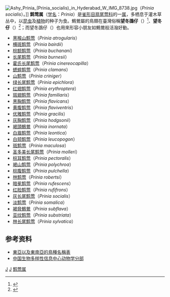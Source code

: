 {{Automatic taxobox
| taxon = Prinia
| image = Bar-winged Prinia (Prinia familiaris) .jpg
| image_caption = [[斑翅鹪莺|斑翅鹪莺]]（''Prinia familiaris''）
| authority = Horsfield，1821
}}
[[File:Ashy_Prinia_(Prinia_socialis)_in_Hyderabad_W_IMG_8738.jpg|thumb]]（''Prinia socialis''）。]]
'''鹪莺属'''（[[学名|学名]]：''Prinia''）是[[雀形目|雀形目]][[扇尾莺科|扇尾莺科]]的一[[属|属]]，多栖息于灌木草丛中，以[[昆虫|昆虫]]及[[植物|植物]]的种子为食。鷦鶯屬的鳥類在臺灣俗稱'''望冬䳂仔'''（{{lang-nan-tw|bāng-tang-tiú-á}}）<ref>{{Cite web |url = http://minhakka.ling.sinica.edu.tw/taijittian/search.php?DETAIL=1&LIMIT=id=2005&dbname=dic&graph=2 |title = 望冬䳂仔《台日大辭典》 |author = 小川尚義主編 |date = 上卷：1931年出版、下卷：1932年出版 |publisher = 臺灣總督府 |language = zh-tw |accessdate = 2021-10-29 |archive-date = 2021-10-29 |archive-url = https://web.archive.org/web/20211029071743/http://minhakka.ling.sinica.edu.tw/taijittian/search.php?DETAIL=1&LIMIT=id=2005&dbname=dic&graph=2 |dead-url = no }}</ref>、'''望冬仔'''（{{lang-nan-tw|bāng-tang-á}}）<ref>{{Cite web |url = http://minhakka.ling.sinica.edu.tw/taijittian/search.php?DETAIL=1&LIMIT=id=2004&dbname=dic&graph=2 |title = 望冬仔《台日大辭典》 |author = 小川尚義主編 |date = 上卷：1931年出版、下卷：1932年出版 |publisher = 臺灣總督府 |language = zh-tw |accessdate = 2021-10-29 |archive-date = 2021-10-29 |archive-url = https://web.archive.org/web/20211029071742/http://minhakka.ling.sinica.edu.tw/taijittian/search.php?DETAIL=1&LIMIT=id=2004&dbname=dic&graph=2 |dead-url = no }}</ref>；而望冬䳂仔（{{lang-nan-tw|bāng-tang-tiú-á}}）也用來形容小朋友如鷦鶯般活潑好動。

*[[黑喉山鹪莺|黑喉山鹪莺]]（''Prinia atrogularis''）		
*[[横斑鹪莺|横斑鹪莺]]（''Prinia bairdii''）		
*[[棕额鹪莺|棕额鹪莺]]（''Prinia buchanani''）		
*[[长尾鹪莺|长尾鹪莺]]（''Prinia burnesii''）		
*[[霍氏长尾鹪莺|霍氏长尾鹪莺]]（''Prinia cinereocapilla''）		
*[[蟋蟀鹪莺|蟋蟀鹪莺]]（''Prinia clamans''）		
*[[山鹪莺|山鹪莺]]（''Prinia criniger''）	
*[[绿长尾鹪莺|绿长尾鹪莺]]（''Prinia epichlora''）		
*[[红翅鹪莺|红翅鹪莺]]（''Prinia erythroptera''）		
*[[斑翅鹪莺|斑翅鹪莺]]（''Prinia familiaris''）		
*[[黑胸鹪莺|黑胸鹪莺]]（''Prinia flavicans''）		
*[[黄腹鹪莺|黄腹鹪莺]]（''Prinia flaviventris''）		
*[[优雅鹪莺|优雅鹪莺]]（''Prinia gracilis''）	
*[[灰胸鹪莺|灰胸鹪莺]]（''Prinia hodgsonii''）		
*[[褐頭鷦鶯|褐頭鷦鶯]]（''Prinia inornata''）	
*[[白眉鹪莺|白眉鹪莺]]（''Prinia leontica''）		
*[[白颏鹪莺|白颏鹪莺]]（''Prinia leucopogon''）		
*[[斑鹪莺|斑鹪莺]]（''Prinia maculosa''）
*[[圣多美长尾鹪莺|圣多美长尾鹪莺]]（''Prinia molleri''）		
*[[棕耳鹪莺|棕耳鹪莺]]（''Prinia pectoralis''）		
*[[褐山鹪莺|褐山鹪莺]]（''Prinia polychroa''）
*[[棕腹鹪莺|棕腹鹪莺]]（''Prinia pulchella''）		
*[[林鹪莺|林鹪莺]]（''Prinia robertsi''）		
*[[暗冕鹪莺|暗冕鹪莺]]（''Prinia rufescens''）		
*[[红脸鹪莺|红脸鹪莺]]（''Prinia rufifrons''）		
*[[灰长尾鹪莺|灰长尾鹪莺]]（''Prinia socialis''）		
*[[淡鹪莺|淡鹪莺]]（''Prinia somalica''）		
*[[褐脅鷦鶯|褐脅鷦鶯]]（''Prinia subflava''）	
*[[亚纹鹪莺|亚纹鹪莺]]（''Prinia substriata''）		
*[[林长尾鹪莺|林长尾鹪莺]]（''Prinia sylvatica''）

==参考资料==
*[http://www.cjvlang.com/Birds/cisticolidae.html 東亞以及東南亞的鳥種名稱表] {{Wayback|url=http://www.cjvlang.com/Birds/cisticolidae.html |date=20140801201047 }}
*[http://zd1.brim.ac.cn/Mnamelist.asp?x_L_name=Prinia&z_L_name=LIKE%2C%27%25%2C%25%27 中国生物多样性信息中心动物学分部]{{dead link|date=2018年5月 |bot=InternetArchiveBot |fix-attempted=yes }}
{{Taxonbar}}

[[Category:1821年描述的分类群|J]]
[[Category:扇尾莺科|J]]
[[Category:鹪莺属|]]